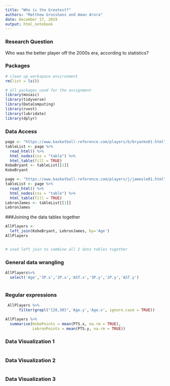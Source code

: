 ```yaml
---
title: "Who is the Greatest?"
authors: "Matthew Grosshans and Aman Arora"
date: December 17, 2019
output: html_notebook
---
```


### Research Question
Who was the better player off the 2000s era, according to statistics?

### Packages

```r
# clean up workspace environment
rm(list = ls())

# all packages used for the assignment
library(mosaic)
library(tidyverse)
library(DataComputing)
library(rvest)
library(lubridate)
library(dplyr)
```

### Data Access

```r
page <- "https://www.basketball-reference.com/players/b/bryanko01.html"
tableList <- page %>%
  read_html() %>%
  html_nodes(css = "table") %>%
  html_table(fill = TRUE)
KobeBryant <- tableList[[1]]
KobeBryant
```
```r
page <- "https://www.basketball-reference.com/players/j/jamesle01.html"
tableList <- page %>%
  read_html() %>%
  html_nodes(css = "table") %>%
  html_table(fill = TRUE)
LebronJames <- tableList[[1]]
LebronJames
```


###Joining the data tables together
```r
AllPlayers <-
  left_join(KobeBryant, LebronJames, by='Age') 
AllPlayers                


# used left join to combine all 2 data tables together
```


### General data wrangling
```r
AllPlayers%>%
  select('Age','3P.x','2P.x','AST.x','3P.y','2P.y','AST.y')



```


### Regular expressions
```r
 AllPlayers %>% 
      filter(grepl("{20,30}",'Age.y','Age.x', ignore.case = TRUE)) 


```
```r
AllPlayers %>% 
  summarise(KobePoints = mean(PTS.x, na.rm = TRUE), 
            LebronPoints = mean(PTS.y, na.rm = TRUE))
```

### Data Visualization 1

```r




```

### Data Visualization 2
```r



```





### Data Visualization 3

```r



```


